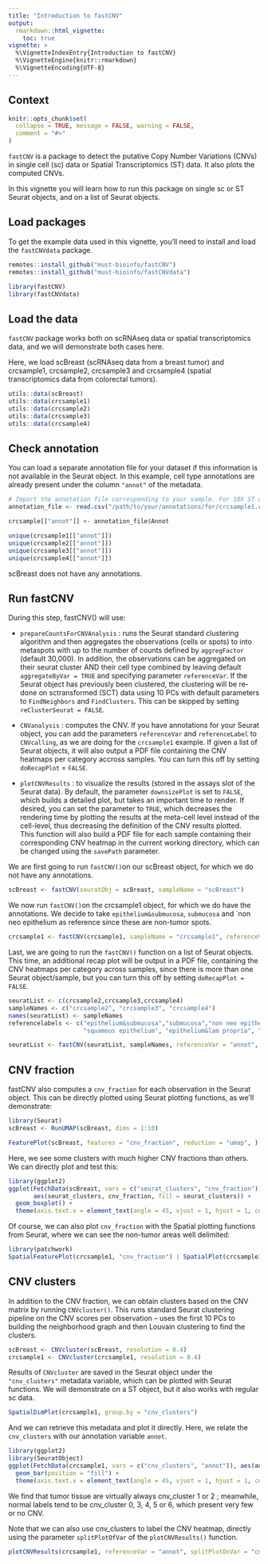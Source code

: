 ```yaml
---
title: "Introduction to fastCNV" 
output: 
  rmarkdown::html_vignette:
    toc: true
vignette: >
  %\VignetteIndexEntry{Introduction to fastCNV}
  %\VignetteEngine{knitr::rmarkdown}
  %\VignetteEncoding{UTF-8}
---
```


## Context

```r
knitr::opts_chunk$set(
  collapse = TRUE, message = FALSE, warning = FALSE,
  comment = "#>"
)
```

`fastCNV` is a package to detect the putative Copy Number Variations (CNVs) in single cell (sc) data or Spatial Transcriptomics (ST) data. It also plots the computed CNVs.

In this vignette you will learn how to run this package on single sc or ST Seurat objects, and on a list of Seurat objects. 

## Load packages

To get the example data used in this vignette, you'll need to install and load the `fastCNVdata` package. 
```r
remotes::install_github("must-bioinfo/fastCNV")
remotes::install_github("must-bioinfo/fastCNVdata")
```


```r
library(fastCNV)
library(fastCNVdata)
```

## Load the data

`fastCNV` package works both on scRNAseq data or spatial transcriptomics data, and we will demonstrate both cases here. 

Here, we load scBreast (scRNAseq data from a breast tumor) and crcsample1, crcsample2, crcsample3 and crcsample4 (spatial transcriptomics data from colorectal tumors).

``` r
utils::data(scBreast)
utils::data(crcsample1)
utils::data(crcsample2)
utils::data(crcsample3)
utils::data(crcsample4)
```

## Check annotation

You can load a separate annotation file for your dataset if this information is not available in the Seurat object. In this example, cell type annotations are already present under the column `"annot"` of the metadata.

```r
# Import the annotation file corresponding to your sample. For 10X ST data you can annotate your spots with LoupeBrowser
annotation_file <- read.csv("/path/to/your/annotations/for/crcsample1.csv")

crcsample[["annot"]] <- annotation_file$Annot
```

```r
unique(crcsample1[["annot"]])
unique(crcsample2[["annot"]])
unique(crcsample3[["annot"]])
unique(crcsample4[["annot"]])
```

scBreast does not have any annotations. 

## Run fastCNV 

During this step, fastCNV() will use: 

- `prepareCountsForCNVAnalysis` : runs the Seurat standard clustering algorithm and then aggregates the observations (cells or spots) to into metaspots with up to the number of counts defined by `aggregFactor` (default 30,000). In addition, the observations can be aggregated on their seurat cluster AND their cell type combined by leaving default `aggregateByVar = TRUE` and specifying parameter `referenceVar`.  If the Seurat object has previously been clustered, the clustering will be re-done on sctransformed (SCT) data using 10 PCs with default parameters to `FindNeighbors` and `FindClusters`. This can be skipped by setting `reClusterSeurat = FALSE`.

- `CNVanalysis` : computes the CNV. If you have annotations for your Seurat object, you can add the parameters `referenceVar` and `referenceLabel` to `CNVcalling`, as we are doing for the `crcsample1` example. If given a list of Seurat objects, it will also output a PDF file containing the CNV heatmaps per category accross samples. You can turn this off by setting `doRecapPlot` = `FALSE`.

- `plotCNVResults` : to visualize the results (stored in the assays slot of the Seurat data). By default, the parameter `downsizePlot` is set to `FALSE`, which builds a detailed plot, but takes an important time to render. If desired, you can set the parameter to `TRUE`, which decreases the rendering time by plotting the results at the meta-cell level instead of the cell-level, thus decreasing the definition of the CNV results plotted.  
This function will also build a PDF file for each sample containing their corresponding CNV heatmap in the current working directory, which can be changed using the `savePath` parameter.

We are first going to run `fastCNV()`on our scBreast object, for which we do not have any annotations. 

```r
scBreast <- fastCNV(seuratObj = scBreast, sampleName = "scBreast")

```

We now run `fastCNV()`on the crcsample1 object, for which we do have the annotations. We decide to take `epithelium&submucosa`, `submucosa` and `non neo epithelium as reference since these are non-tumor spots. 

```r
crcsample1 <- fastCNV(crcsample1, sampleName = "crcsample1", referenceVar = "annot", referenceLabel = c("epithelium&submucosa","submucosa","non neo epithelium"))
```

Last, we are going to run the `fastCNV()` function on a list of Seurat objects. This time, an additional recap plot will be output in a PDF file, containing the CNV heatmaps per category across samples, since there is more than one Seurat object/sample, but you can turn this off by setting `doRecapPlot = FALSE`. 

```r
seuratList <- c(crcsample2,crcsample3,crcsample4)
sampleNames <- c("crcsample2", "crcsample3", "crcsample4")
names(seuratList) <- sampleNames
referencelabels <- c("epithelium&submucosa","submucosa","non neo epithelium",
                     "squamous epithelium", "epithelium&lam propria", "lamina propria")

seuratList <- fastCNV(seuratList, sampleNames, referenceVar = "annot", referenceLabel = referencelabels)

```


## CNV fraction

fastCNV also computes a `cnv_fraction` for each observation in the Seurat object. This can be directly plotted using Seurat plotting functions, as we'll demonstrate:

```r
library(Seurat)
scBreast <- RunUMAP(scBreast, dims = 1:10)
```

```r
FeaturePlot(scBreast, features = "cnv_fraction", reduction = "umap", ) | DimPlot(scBreast, reduction = "umap", group.by =  "seurat_clusters")
```

Here, we see some clusters with much higher CNV fractions than others. We can directly plot and test this:

```r
library(ggplot2)
ggplot(FetchData(scBreast, vars = c("seurat_clusters", "cnv_fraction")), 
       aes(seurat_clusters, cnv_fraction, fill = seurat_clusters)) +
  geom_boxplot() +
  theme(axis.text.x = element_text(angle = 45, vjust = 1, hjust = 1, color = "black"))
```

Of course, we can also plot `cnv_fraction` with the Spatial plotting functions from Seurat, where we can see the non-tumor areas well delimited: 

```r
library(patchwork)
SpatialFeaturePlot(crcsample1, "cnv_fraction") | SpatialPlot(crcsample1, group.by = "annot")
```

## CNV clusters

In addition to the CNV fraction, we can obtain clusters based on the CNV matrix by running `CNVcluster()`. This runs standard Seurat clustering pipeline on the CNV scores per observation -- uses the first 10 PCs to building the neighborhood graph and then Louvain clustering to find the clusters.

```r
scBreast <- CNVcluster(scBreast, resolution = 0.4)
crcsample1 <- CNVcluster(crcsample1, resolution = 0.4)
```

Results of `CNVcluster` are saved in the Seurat object under the `"cnv_clusters"` metadata variable, which can be plotted with Seurat functions. We will demonstrate on a ST object, but it also works with regular sc data.

```r
SpatialDimPlot(crcsample1, group.by = "cnv_clusters")
```

And we can retrieve this metadata and plot it directly. Here, we relate the `cnv_clusters` with our annotation variable `annot`.

```r
library(ggplot2)
library(SeuratObject)
ggplot(FetchData(crcsample1, vars = c("cnv_clusters", "annot")), aes(annot, fill = cnv_clusters)) +
  geom_bar(position = "fill") +
  theme(axis.text.x = element_text(angle = 45, vjust = 1, hjust = 1, color = "black"))
```

We find that tumor tissue are virtually always cnv_cluster 1 or 2 ; meanwhile, normal labels tend to be cnv_cluster 0, 3, 4, 5 or 6, which present very few or no CNV.


Note that we can also use cnv_clusters to label the CNV heatmap, directly using the parameter `splitPlotOfVar` of the `plotCNVResults()` function.

```r
plotCNVResults(crcsample1, referenceVar = "annot", splitPlotOnVar = "cnv_clusters")
```

